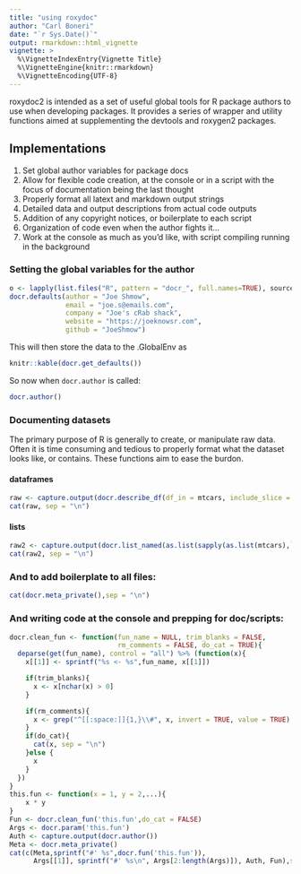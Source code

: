 ```yaml
---
title: "using roxydoc"
author: "Carl Boneri"
date: "`r Sys.Date()`"
output: rmarkdown::html_vignette
vignette: >
  %\VignetteIndexEntry{Vignette Title}
  %\VignetteEngine{knitr::rmarkdown}
  %\VignetteEncoding{UTF-8}
---
```


roxydoc2 is intended as a set of useful global tools for R package authors
to use when developing packages. It provides a series of wrapper and utility functions
aimed at supplementing the devtools and roxygen2 packages.

## Implementations
1) Set global author variables for package docs
2) Allow for flexible code creation, at the console or in a script with the 
   focus of documentation being the last thought
3) Properly format all latext and markdown output strings
4) Detailed data and output descriptions from actual code outputs
5) Addition of any copyright notices, or boilerplate to each script
6) Organization of code even when the author fights it...
7) Work at the console as much as you'd like, with script compiling running
   in the background


### Setting the global variables for the author 
```r
o <- lapply(list.files("R", pattern = "docr_", full.names=TRUE), source)
docr.defaults(author = "Joe Shmow", 
              email = "joe.s@emails.com", 
              company = "Joe's cRab shack", 
              website = "https://joeknowsr.com", 
              github = "JoeShmow")
```

This will then store the data to the .GlobalEnv as
```r
knitr::kable(docr.get_defaults())
```

So now when `docr.author` is called:
```r
docr.author()
```


### Documenting datasets

The primary purpose of R is generally to create, or manipulate raw data.
Often it is time consuming and tedious to properly format what the dataset
looks like, or contains. These functions aim to ease the burdon.

#### dataframes
```r
raw <- capture.output(docr.describe_df(df_in = mtcars, include_slice = TRUE))
cat(raw, sep = "\n")
```
#### lists
```r
raw2 <- capture.output(docr.list_named(as.list(sapply(as.list(mtcars),`[[`,1))))
cat(raw2, sep = "\n")
```


### And to add boilerplate to all files:
```r
cat(docr.meta_private(),sep = "\n")
```


### And writing code at the console and prepping for doc/scripts:
```r

docr.clean_fun <- function(fun_name = NULL, trim_blanks = FALSE,
                           rm_comments = FALSE, do_cat = TRUE){
  deparse(get(fun_name), control = "all") %>% (function(x){
    x[[1]] <- sprintf("%s <- %s",fun_name, x[[1]])

    if(trim_blanks){
      x <- x[nchar(x) > 0]
    }

    if(rm_comments){
      x <- grep("^[[:space:]]{1,}\\#", x, invert = TRUE, value = TRUE)
    }
    if(do_cat){
      cat(x, sep = "\n")
    }else {
      x
    }
  })
}
this.fun <- function(x = 1, y = 2,...){
    x * y
}
Fun <- docr.clean_fun('this.fun',do_cat = FALSE)
Args <- docr.param('this.fun')
Auth <- capture.output(docr.author())
Meta <- docr.meta_private()
cat(c(Meta,sprintf("#' %s",docr.fun('this.fun')),
      Args[[1]], sprintf("#' %s\n", Args[2:length(Args)]), Auth, Fun),sep = "\n")

```